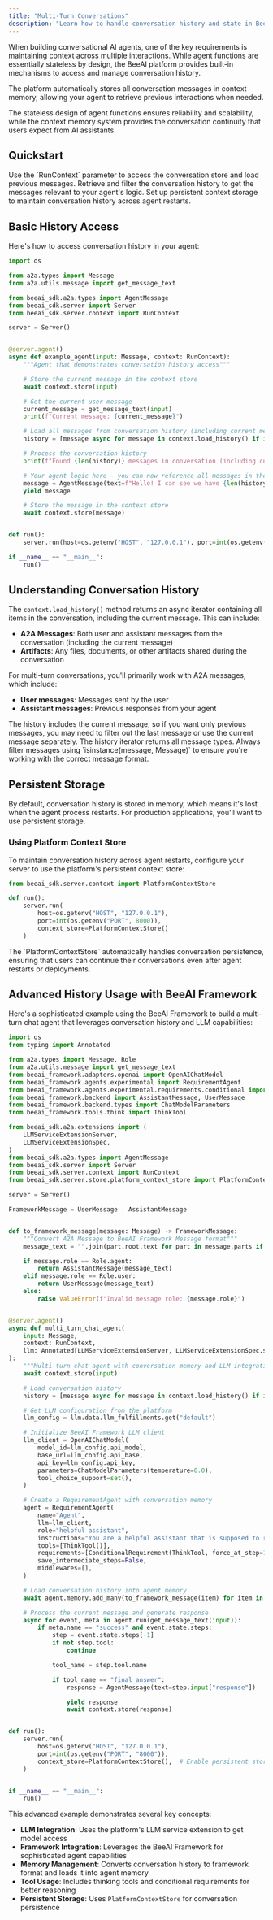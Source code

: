 ```yaml
---
title: "Multi-Turn Conversations"
description: "Learn how to handle conversation history and state in BeeAI Agents"
---
```


When building conversational AI agents, one of the key requirements is maintaining context across multiple interactions. While agent functions are essentially stateless by design, the BeeAI platform provides built-in mechanisms to access and manage conversation history.

The platform automatically stores all conversation messages in context memory, allowing your agent to retrieve previous interactions when needed.

<Tip>
The stateless design of agent functions ensures reliability and scalability, while the context memory system provides the conversation continuity that users expect from AI assistants.
</Tip>

## Quickstart

<Steps>
<Step title="Access conversation history">
Use the `RunContext` parameter to access the conversation store and load previous messages.
</Step>

<Step title="Filter and process history">
Retrieve and filter the conversation history to get the messages relevant to your agent's logic.
</Step>

<Step title="Configure persistent storage">
Set up persistent context storage to maintain conversation history across agent restarts.
</Step>
</Steps>

## Basic History Access

Here's how to access conversation history in your agent:

```python
import os

from a2a.types import Message
from a2a.utils.message import get_message_text

from beeai_sdk.a2a.types import AgentMessage
from beeai_sdk.server import Server
from beeai_sdk.server.context import RunContext

server = Server()


@server.agent()
async def example_agent(input: Message, context: RunContext):
    """Agent that demonstrates conversation history access"""

    # Store the current message in the context store
    await context.store(input)

    # Get the current user message
    current_message = get_message_text(input)
    print(f"Current message: {current_message}")

    # Load all messages from conversation history (including current message)
    history = [message async for message in context.load_history() if isinstance(message, Message) and message.parts]

    # Process the conversation history
    print(f"Found {len(history)} messages in conversation (including current)")

    # Your agent logic here - you can now reference all messages in the conversation
    message = AgentMessage(text=f"Hello! I can see we have {len(history)} messages in our conversation.")
    yield message

    # Store the message in the context store
    await context.store(message)


def run():
    server.run(host=os.getenv("HOST", "127.0.0.1"), port=int(os.getenv("PORT", 8000)))

if __name__ == "__main__":
    run()
```

## Understanding Conversation History

The `context.load_history()` method returns an async iterator containing all items in the conversation, including the current message. This can include:

- **A2A Messages**: Both user and assistant messages from the conversation (including the current message)
- **Artifacts**: Any files, documents, or other artifacts shared during the conversation

For multi-turn conversations, you'll primarily work with A2A messages, which include:
- **User messages**: Messages sent by the user
- **Assistant messages**: Previous responses from your agent

<Tip>
The history includes the current message, so if you want only previous messages, you may need to filter out the last message or use the current message separately.
</Tip>

<Warning>
The history iterator returns all message types. Always filter messages using `isinstance(message, Message)` to ensure you're working with the correct message format.
</Warning>

## Persistent Storage

By default, conversation history is stored in memory, which means it's lost when the agent process restarts. For production applications, you'll want to use persistent storage.

### Using Platform Context Store

To maintain conversation history across agent restarts, configure your server to use the platform's persistent context store:

```python
from beeai_sdk.server.context import PlatformContextStore

def run():
    server.run(
        host=os.getenv("HOST", "127.0.0.1"), 
        port=int(os.getenv("PORT", 8000)),
        context_store=PlatformContextStore()
    )
```

<Tip>
The `PlatformContextStore` automatically handles conversation persistence, ensuring that users can continue their conversations even after agent restarts or deployments.
</Tip>

## Advanced History Usage with BeeAI Framework

Here's a sophisticated example using the BeeAI Framework to build a multi-turn chat agent that leverages conversation history and LLM capabilities:

```python
import os
from typing import Annotated

from a2a.types import Message, Role
from a2a.utils.message import get_message_text
from beeai_framework.adapters.openai import OpenAIChatModel
from beeai_framework.agents.experimental import RequirementAgent
from beeai_framework.agents.experimental.requirements.conditional import ConditionalRequirement
from beeai_framework.backend import AssistantMessage, UserMessage
from beeai_framework.backend.types import ChatModelParameters
from beeai_framework.tools.think import ThinkTool

from beeai_sdk.a2a.extensions import (
    LLMServiceExtensionServer,
    LLMServiceExtensionSpec,
)
from beeai_sdk.a2a.types import AgentMessage
from beeai_sdk.server import Server
from beeai_sdk.server.context import RunContext
from beeai_sdk.server.store.platform_context_store import PlatformContextStore

server = Server()

FrameworkMessage = UserMessage | AssistantMessage


def to_framework_message(message: Message) -> FrameworkMessage:
    """Convert A2A Message to BeeAI Framework Message format"""
    message_text = "".join(part.root.text for part in message.parts if part.root.kind == "text")

    if message.role == Role.agent:
        return AssistantMessage(message_text)
    elif message.role == Role.user:
        return UserMessage(message_text)
    else:
        raise ValueError(f"Invalid message role: {message.role}")


@server.agent()
async def multi_turn_chat_agent(
    input: Message,
    context: RunContext,
    llm: Annotated[LLMServiceExtensionServer, LLMServiceExtensionSpec.single_demand()],
):
    """Multi-turn chat agent with conversation memory and LLM integration"""
    await context.store(input)

    # Load conversation history
    history = [message async for message in context.load_history() if isinstance(message, Message) and message.parts]

    # Get LLM configuration from the platform
    llm_config = llm.data.llm_fulfillments.get("default")

    # Initialize BeeAI Framework LLM client
    llm_client = OpenAIChatModel(
        model_id=llm_config.api_model,
        base_url=llm_config.api_base,
        api_key=llm_config.api_key,
        parameters=ChatModelParameters(temperature=0.0),
        tool_choice_support=set(),
    )

    # Create a RequirementAgent with conversation memory
    agent = RequirementAgent(
        name="Agent",
        llm=llm_client,
        role="helpful assistant",
        instructions="You are a helpful assistant that is supposed to remember users name. Ask them for their name and remember it.",
        tools=[ThinkTool()],
        requirements=[ConditionalRequirement(ThinkTool, force_at_step=1)],
        save_intermediate_steps=False,
        middlewares=[],
    )

    # Load conversation history into agent memory
    await agent.memory.add_many(to_framework_message(item) for item in history)

    # Process the current message and generate response
    async for event, meta in agent.run(get_message_text(input)):
        if meta.name == "success" and event.state.steps:
            step = event.state.steps[-1]
            if not step.tool:
                continue

            tool_name = step.tool.name

            if tool_name == "final_answer":
                response = AgentMessage(text=step.input["response"])

                yield response
                await context.store(response)


def run():
    server.run(
        host=os.getenv("HOST", "127.0.0.1"),
        port=int(os.getenv("PORT", "8000")),
        context_store=PlatformContextStore(),  # Enable persistent storage
    )


if __name__ == "__main__":
    run()
```

This advanced example demonstrates several key concepts:

- **LLM Integration**: Uses the platform's LLM service extension to get model access
- **Framework Integration**: Leverages the BeeAI Framework for sophisticated agent capabilities
- **Memory Management**: Converts conversation history to framework format and loads it into agent memory
- **Tool Usage**: Includes thinking tools and conditional requirements for better reasoning
- **Persistent Storage**: Uses `PlatformContextStore` for conversation persistence
